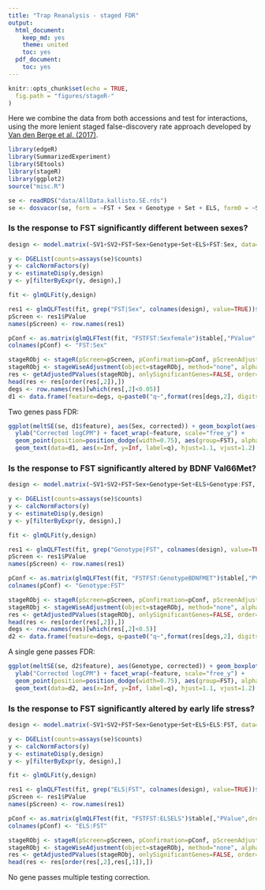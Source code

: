 ```yaml
---
title: "Trap Reanalysis - staged FDR"
output:
  html_document:
    keep_md: yes
    theme: united
    toc: yes
  pdf_document:
    toc: yes
---
```


```r
knitr::opts_chunk$set(echo = TRUE,
  fig.path = "figures/stageR-"
)
```


Here we combine the data from both accessions and test for interactions, using the more lenient staged false-discovery rate approach  developed by <a href="https://doi.org/10.1186/s13059-017-1277-0">Van den Berge et al. (2017)</a>.

```r
library(edgeR)
library(SummarizedExperiment)
library(SEtools)
library(stageR)
library(ggplot2)
source("misc.R")

se <- readRDS("data/AllData.kallisto.SE.rds")
se <- dosvacor(se, form = ~FST + Sex + Genotype + Set + ELS, form0 = ~Set)
```

### Is the response to FST significantly different between sexes?
```r
design <- model.matrix(~SV1+SV2+FST+Sex+Genotype+Set+ELS+FST:Sex, data=as.data.frame(colData(se)))

y <- DGEList(counts=assays(se)$counts)
y <- calcNormFactors(y)
y <- estimateDisp(y,design)
y <- y[filterByExpr(y, design),]

fit <- glmQLFit(y,design)

res1 <- glmQLFTest(fit, grep("FST|Sex", colnames(design), value=TRUE))$table
pScreen <- res1$PValue
names(pScreen) <- row.names(res1)

pConf <- as.matrix(glmQLFTest(fit, "FSTFST:Sexfemale")$table[,"PValue",drop=FALSE])
colnames(pConf) <- "FST:Sex"

stageRObj <- stageR(pScreen=pScreen, pConfirmation=pConf, pScreenAdjusted=FALSE)
stageRObj <- stageWiseAdjustment(object=stageRObj, method="none", alpha=0.05)
res <- getAdjustedPValues(stageRObj, onlySignificantGenes=FALSE, order=FALSE)
head(res <- res[order(res[,2]),])
degs <- row.names(res)[which(res[,2]<0.05)]
d1 <- data.frame(feature=degs, q=paste0("q~",format(res[degs,2], digits=2)))
```

Two genes pass FDR:

```r
ggplot(meltSE(se, d1$feature), aes(Sex, corrected)) + geom_boxplot(aes(fill=FST), outlier.shape=NA) + 
  ylab("Corrected logCPM") + facet_wrap(~feature, scale="free_y") + 
  geom_point(position=position_dodge(width=0.75), aes(group=FST), alpha=0.6) +
  geom_text(data=d1, aes(x=Inf, y=Inf, label=q), hjust=1.1, vjust=1.2)
```



### Is the response to FST significantly altered by BDNF Val66Met?

```r
design <- model.matrix(~SV1+SV2+FST+Sex+Genotype+Set+ELS+Genotype:FST, data=as.data.frame(colData(se)))

y <- DGEList(counts=assays(se)$counts)
y <- calcNormFactors(y)
y <- estimateDisp(y,design)
y <- y[filterByExpr(y, design),]

fit <- glmQLFit(y,design)

res1 <- glmQLFTest(fit, grep("Genotype|FST", colnames(design), value=TRUE))$table
pScreen <- res1$PValue
names(pScreen) <- row.names(res1)

pConf <- as.matrix(glmQLFTest(fit, "FSTFST:GenotypeBDNFMET")$table[,"PValue",drop=FALSE])
colnames(pConf) <- "Genotype:FST"

stageRObj <- stageR(pScreen=pScreen, pConfirmation=pConf, pScreenAdjusted=FALSE)
stageRObj <- stageWiseAdjustment(object=stageRObj, method="none", alpha=0.05)
res <- getAdjustedPValues(stageRObj, onlySignificantGenes=FALSE, order=FALSE)
head(res <- res[order(res[,2]),])
degs <- row.names(res)[which(res[,2]<0.5)]
d2 <- data.frame(feature=degs, q=paste0("q~",format(res[degs,2], digits=2)))
```

A single gene passes FDR:

```r
ggplot(meltSE(se, d2$feature), aes(Genotype, corrected)) + geom_boxplot(aes(fill=FST), outlier.shape=NA) + 
  ylab("Corrected logCPM") + facet_wrap(~feature, scale="free_y") + 
  geom_point(position=position_dodge(width=0.75), aes(group=FST), alpha=0.6) +
  geom_text(data=d2, aes(x=Inf, y=Inf, label=q), hjust=1.1, vjust=1.2)
```

### Is the response to FST significantly altered by early life stress?
```r
design <- model.matrix(~SV1+SV2+FST+Sex+Genotype+Set+ELS+ELS:FST, data=as.data.frame(colData(se)))

y <- DGEList(counts=assays(se)$counts)
y <- calcNormFactors(y)
y <- estimateDisp(y,design)
y <- y[filterByExpr(y, design),]

fit <- glmQLFit(y,design)

res1 <- glmQLFTest(fit, grep("ELS|FST", colnames(design), value=TRUE))$table
pScreen <- res1$PValue
names(pScreen) <- row.names(res1)

pConf <- as.matrix(glmQLFTest(fit, "FSTFST:ELSELS")$table[,"PValue",drop=FALSE])
colnames(pConf) <- "ELS:FST"

stageRObj <- stageR(pScreen=pScreen, pConfirmation=pConf, pScreenAdjusted=FALSE)
stageRObj <- stageWiseAdjustment(object=stageRObj, method="none", alpha=0.05)
res <- getAdjustedPValues(stageRObj, onlySignificantGenes=FALSE, order=FALSE)
head(res <- res[order(res[,2],res[,1]),])
```

No gene passes multiple testing correction.
